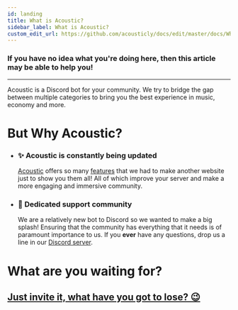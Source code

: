 ```yaml
---
id: landing
title: What is Acoustic?
sidebar_label: What is Acoustic?
custom_edit_url: https://github.com/acousticly/docs/edit/master/docs/What%20is%20Acoustic.mdx
---
```


### If you have no idea what you're doing here, then this article may be able to help you!

---

Acoustic is a Discord bot for your community. We try to bridge the gap between multiple categories to bring you the best experience in music, economy and more.

# But Why Acoustic?

- ### ✨ **Acoustic is constantly being updated**

  [Acoustic](https://acoustic.to/) offers so many [features](/features) that we had to make another website just to show you them all! All of which improve your server and make a more engaging and immersive community.

- ### 👋 **Dedicated support community**
  We are a relatively new bot to Discord so we wanted to make a big splash! Ensuring that the community has everything that it needs is of paramount importance to us. If you **ever** have any questions, drop us a line in our [Discord server](https://acoustic.to/support).

# What are you waiting for?

## [Just invite it, what have you got to lose? 😉](https://acoustic.to/invite)
